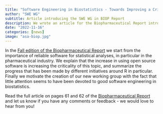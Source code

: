 ```yaml
---
title: "Software Engineering in Biostatistics - Towards Improving a Critical Competence"
author: "SWE WG"
subtitle: Article introducing the SWE WG in BIOP Report
description: We wrote an article for the Biopharmaceutical Report introducing the SWE WG.
date: "2022-11-16"
categories: [news]
image: "asa-biop.jpg"
---
```


In the [Fall edition of the Biopharmaceutical Report](https://higherlogicdownload.s3.amazonaws.com/AMSTAT/fa4dd52c-8429-41d0-abdf-0011047bfa19/UploadedImages/BIOP%20Report/BioPharm_fall2022FINAL.pdf) we start from the importance of reliable software for statistical analyses, in particular in the pharmaceutical industry. We explain that the increase in using open source software is increasing the criticality of this topic, and summarize the progress that has been made by different initiatives around R in particular. Finally we motivate the creation of our new working group with the fact that little attention seems to have been devoted to good software engineering in biostatistics.

Read the full article on pages 61 and 62 of the [Biopharmaceutical Report](https://higherlogicdownload.s3.amazonaws.com/AMSTAT/fa4dd52c-8429-41d0-abdf-0011047bfa19/UploadedImages/BIOP%20Report/BioPharm_fall2022FINAL.pdf) and let us know if you have any comments or feedback - we would love to hear from you!
